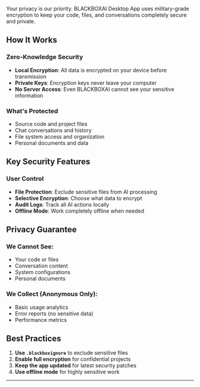 Your privacy is our priority. BLACKBOXAI Desktop App uses military-grade encryption to keep your code, files, and conversations completely secure and private.

## How It Works

### Zero-Knowledge Security
- **Local Encryption**: All data is encrypted on your device before transmission
- **Private Keys**: Encryption keys never leave your computer
- **No Server Access**: Even BLACKBOXAI cannot see your sensitive information

### What's Protected
- Source code and project files
- Chat conversations and history
- File system access and organization
- Personal documents and data

## Key Security Features

### User Control
- **File Protection**: Exclude sensitive files from AI processing
- **Selective Encryption**: Choose what data to encrypt
- **Audit Logs**: Track all AI actions locally
- **Offline Mode**: Work completely offline when needed

## Privacy Guarantee

### We Cannot See:
- Your code or files
- Conversation content
- System configurations
- Personal documents

### We Collect (Anonymous Only):
- Basic usage analytics
- Error reports (no sensitive data)
- Performance metrics

## Best Practices

1. **Use `.blackboxignore`** to exclude sensitive files
2. **Enable full encryption** for confidential projects
3. **Keep the app updated** for latest security patches
4. **Use offline mode** for highly sensitive work

---